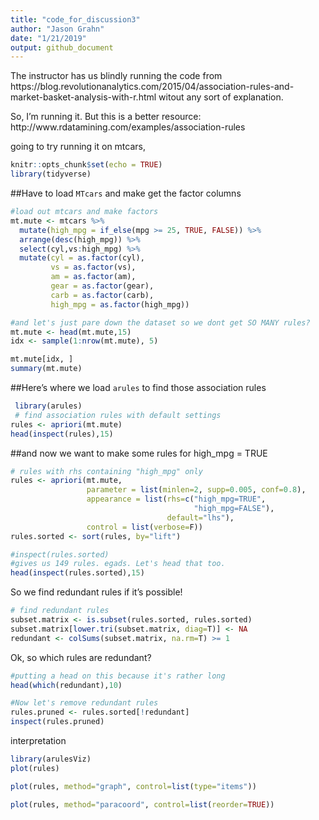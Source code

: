 ```yaml
---
title: "code_for_discussion3"
author: "Jason Grahn"
date: "1/21/2019"
output: github_document
---
```


The instructor has us blindly running the code from https://blog.revolutionanalytics.com/2015/04/association-rules-and-market-basket-analysis-with-r.html witout any sort of explanation. 

So, I'm running it. But this is a better resource: http://www.rdatamining.com/examples/association-rules

going to try running it on mtcars, 

```r
knitr::opts_chunk$set(echo = TRUE)
library(tidyverse)
```

##Have to load `MTcars` and make get the factor columns
```r
#load out mtcars and make factors
mt.mute <- mtcars %>% 
  mutate(high_mpg = if_else(mpg >= 25, TRUE, FALSE)) %>% 
  arrange(desc(high_mpg)) %>% 
  select(cyl,vs:high_mpg) %>% 
  mutate(cyl = as.factor(cyl),
         vs = as.factor(vs),
         am = as.factor(am),
         gear = as.factor(gear),
         carb = as.factor(carb),
         high_mpg = as.factor(high_mpg))

#and let's just pare down the dataset so we dont get SO MANY rules? 
mt.mute <- head(mt.mute,15)
idx <- sample(1:nrow(mt.mute), 5)

mt.mute[idx, ]
summary(mt.mute)
```

##Here's where we load `arules` to find those association rules

```r
 library(arules)
 # find association rules with default settings
rules <- apriori(mt.mute)
head(inspect(rules),15)
```

##and now we want to make some rules for high_mpg = TRUE
```r
# rules with rhs containing "high_mpg" only
rules <- apriori(mt.mute,
                 parameter = list(minlen=2, supp=0.005, conf=0.8),
                 appearance = list(rhs=c("high_mpg=TRUE", 
                                         "high_mpg=FALSE"),
                                   default="lhs"),
                 control = list(verbose=F))
rules.sorted <- sort(rules, by="lift")

#inspect(rules.sorted)
#gives us 149 rules. egads. Let's head that too.
head(inspect(rules.sorted),15)
```

So we find redundant rules if it's possible! 

```r
# find redundant rules
subset.matrix <- is.subset(rules.sorted, rules.sorted)
subset.matrix[lower.tri(subset.matrix, diag=T)] <- NA
redundant <- colSums(subset.matrix, na.rm=T) >= 1
```
 
Ok, so which rules are redundant?
```r
#putting a head on this because it's rather long
head(which(redundant),10)

#Now let's remove redundant rules
rules.pruned <- rules.sorted[!redundant]
inspect(rules.pruned)
```

interpretation
```r
library(arulesViz)
plot(rules)
```

```r
plot(rules, method="graph", control=list(type="items"))
```

```r
plot(rules, method="paracoord", control=list(reorder=TRUE))
```

